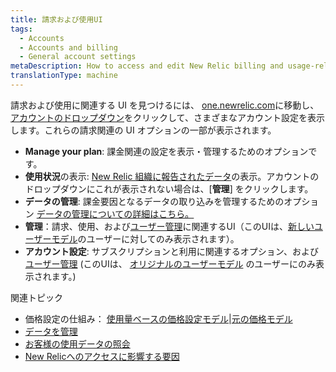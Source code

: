 ```yaml
---
title: 請求および使用UI
tags:
  - Accounts
  - Accounts and billing
  - General account settings
metaDescription: How to access and edit New Relic billing and usage-related account settings.
translationType: machine
---
```


請求および使用に関連する UI を見つけるには、 [one.newrelic.com](https://one.newrelic.com)に移動し、[アカウントのドロップダウン](/docs/using-new-relic/welcome-new-relic/get-started/glossary/#account-dropdown)をクリックして、さまざまなアカウント設定を表示します。これらの請求関連の UI オプションの一部が表示されます。

* **Manage your plan**: 課金関連の設定を表示・管理するためのオプションです。
* **使用状況**の表示: [New Relic 組織に報告されたデータ](/docs/data-apis/manage-data/manage-data-coming-new-relic)の表示。アカウントのドロップダウンにこれが表示されない場合は、\[**管理**] をクリックします。
* **データの管理**: 課金要因となるデータの取り込みを管理するためのオプション [データの管理についての詳細はこちら。](/docs/telemetry-data-platform/manage-data/manage-data-coming-new-relic)
* **管理**：請求、使用、および[ユーザー管理](/docs/accounts/accounts-billing/new-relic-one-user-management/introduction-managing-users)に関連するUI（このUIは、[新しいユーザーモデル](/docs/accounts/original-accounts-billing/original-users-roles/overview-user-models)のユーザーに対してのみ表示されます）。
* **アカウント設定**: サブスクリプションと利用に関連するオプション、および [ユーザー管理](/docs/accounts/original-accounts-billing/original-product-based-pricing/overview-user-models) (このUIは、 [オリジナルのユーザーモデル](/docs/accounts/original-accounts-billing/original-users-roles/overview-user-models) のユーザーにのみ表示されます。)

関連トピック

* 価格設定の仕組み： [使用量ベースの価格設定モデル](/docs/accounts/accounts-billing/new-relic-one-pricing-billing/new-relic-one-pricing-billing)\|[元の価格モデル](/docs/accounts/original-accounts-billing/product-pricing/product-based-pricing)
* [データを管理](/docs/telemetry-data-platform/manage-data/manage-your-data)
* [お客様の使用データの照会](/docs/accounts/accounts-billing/new-relic-one-pricing-billing/usage-queries-alerts)
* [New Relicへのアクセスに影響する要因](/docs/accounts/accounts-billing/account-structure/factors-affecting-access-features-data/)